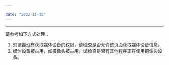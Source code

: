```yaml
---

date: "2022-11-15"
---
```


<Title>Web 平台创建流时出现 “devices detect error:  NotReadableError Could not start video source” 错误？</Title>



- - - 

请参考如下方式处理：

1. 浏览器没有获取媒体设备的权限，请检查是否允许该页面获取媒体设备信息。   
2. 媒体设备被占用，如摄像头被占用，请检查是否有其他程序正在使用摄像头设备。